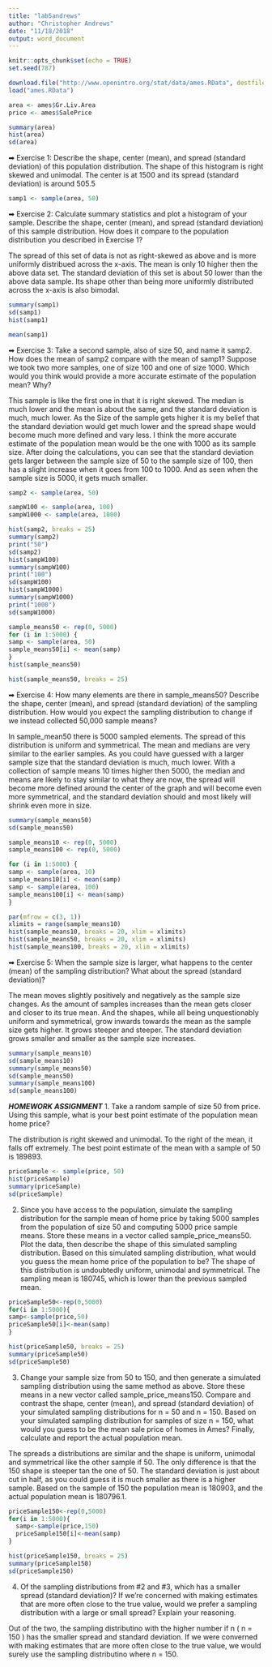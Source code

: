 ```yaml
---
title: "lab5andrews"
author: "Christopher Andrews"
date: "11/18/2018"
output: word_document
---
```


```r
knitr::opts_chunk$set(echo = TRUE)
set.seed(787)
```

```r
download.file("http://www.openintro.org/stat/data/ames.RData", destfile = "ames.RData")
load("ames.RData")
```
```r
area <- ames$Gr.Liv.Area
price <- ames$SalePrice
```

```r
summary(area)
hist(area)
sd(area)
```
➡ Exercise 1: Describe the shape, center (mean), and spread (standard deviation) of this population
distribution.
The shape of this histogram is right skewed and unimodal. The center is at 1500 and its spread (standard deviation) is around 505.5

```r
samp1 <- sample(area, 50)
```

➡ Exercise 2: Calculate summary statistics and plot a histogram of your sample. Describe
the shape, center (mean), and spread (standard deviation) of this sample distribution. How
does it compare to the population distribution you described in Exercise 1? 

The spread of this set of data is not as right-skewed as above and is more uniformly distribued across the x-axis.
The mean is only 10 higher then the above data set. The standard deviation of this set is about 50 lower than the above data sample.
Its shape other than being more uniformly distributed across the x-axis is also bimodal.
```r
summary(samp1)
sd(samp1)
hist(samp1)

```
```r
mean(samp1)
```

➡ Exercise 3: Take a second sample, also of size 50, and name it samp2. How does the mean
of samp2 compare with the mean of samp1? Suppose we took two more samples, one of
size 100 and one of size 1000. Which would you think would provide a more accurate
estimate of the population mean? Why?

This sample is like the first one in that it is right skewed.
The median is much lower and the mean is about the same, and the standard deviation is much, much lower.
As the Size of the sample gets higher it is my belief that the standard deviation would get much lower and the spread shape would become much more defined and vary less.
I think the more accurate estimate of the population mean would be the one with 1000 as its sample size.
After doing the calculations, you can see that the standard deviation gets larger between the sample size of 50 to the sample size of 100, then has a slight increase
when it goes from 100 to 1000.
And as seen when the sample size is 5000, it gets much smaller.

```r
samp2 <- sample(area, 50)

```

```r
sampW100 <- sample(area, 100)
sampW1000 <- sample(area, 1000)
```


```r
hist(samp2, breaks = 25)
summary(samp2)
print("50")
sd(samp2)
hist(sampW100)
summary(sampW100)
print("100")
sd(sampW100)
hist(sampW1000)
summary(sampW1000)
print("1000")
sd(sampW1000)
```

```r
sample_means50 <- rep(0, 5000)
for (i in 1:5000) {
samp <- sample(area, 50)
sample_means50[i] <- mean(samp)
}
hist(sample_means50)
```

```r
hist(sample_means50, breaks = 25)
```

➡ Exercise 4: How many elements are there in sample_means50? Describe the shape, center
(mean), and spread (standard deviation) of the sampling distribution. How would you
expect the sampling distribution to change if we instead collected 50,000 sample means?

In sample_mean50 there is 5000 sampled elements. The spread of this distribution is uniform and symmetrical.
The mean and medians are very similar to the earlier samples.
As you could have guessed with a larger sample size that the standard deviation is much, much lower.
With a collection of sample means 10 times higher then 5000, the median and means are likely to stay similar to what they are now,
the spread will become more defined around the center of the graph and will become even more symmetrical,
and the standard deviation should and most likely will shrink even more in size.
```r
summary(sample_means50)
sd(sample_means50)
```


```r
sample_means10 <- rep(0, 5000)
sample_means100 <- rep(0, 5000) 

for (i in 1:5000) {
samp <- sample(area, 10)
sample_means10[i] <- mean(samp)
samp <- sample(area, 100)
sample_means100[i] <- mean(samp)
}
```

```r
par(mfrow = c(3, 1))
xlimits = range(sample_means10)
hist(sample_means10, breaks = 20, xlim = xlimits)
hist(sample_means50, breaks = 20, xlim = xlimits)
hist(sample_means100, breaks = 20, xlim = xlimits)
```

➡ Exercise 5: When the sample size is larger, what happens to the center (mean) of the
sampling distribution? What about the spread (standard deviation)?

The mean moves slightly positively and negatively as the sample size changes. As the amount of samples increases than the mean gets closer and closer to its true mean. And the shapes, while all being unquestionably uniform and symmetrical,
grow inwards towards the mean as the sample size gets higher. It grows steeper and steeper.
The standard deviation grows smaller and smaller as the sample size increases.

```r
summary(sample_means10)
sd(sample_means10)
summary(sample_means50)
sd(sample_means50)
summary(sample_means100)
sd(sample_means100)
```

***HOMEWORK ASSIGNMENT***
1. Take a random sample of size 50 from price. Using this sample, what is your best point estimate of the
population mean home price?

The distribution is right skewed and unimodal.
To the right of the mean, it falls off extremely.
The best point estimate of the mean with a sample of 50 is 189893.

```r
priceSample <- sample(price, 50)
hist(priceSample)
summary(priceSample)
sd(priceSample)
```

2. Since you have access to the population, simulate the sampling distribution for the sample mean of
home price by taking 5000 samples from the population of size 50 and computing 5000 price sample
means. Store these means in a vector called sample_price_means50. Plot the data, then describe the
shape of this simulated sampling distribution. Based on this simulated sampling distribution, what
would you guess the mean home price of the population to be?
The shape of this distribution is undoubtedly uniform, unimodal and symmetrical. The sampling mean is 180745,
which is lower than the previous sampled mean.
```r
priceSample50<-rep(0,5000)
for(i in 1:5000){
samp<-sample(price,50)
priceSample50[i]<-mean(samp)
}
```
```r
hist(priceSample50, breaks = 25)
summary(priceSample50)
sd(priceSample50)
```

3. Change your sample size from 50 to 150, and then generate a simulated sampling distribution using
the same method as above. Store these means in a new vector called sample_price_means150.
Compare and contrast the shape, center (mean), and spread (standard deviation) of your simulated
sampling distributions for n = 50 and n = 150. Based on your simulated sampling distribution for
samples of size n = 150, what would you guess to be the mean sale price of homes in Ames? Finally,
calculate and report the actual population mean.

The spreads a distributions are similar and the shape is uniform, unimodal and symmetrical like the other sample if 50.
The only difference is that the 150 shape is steeper tan the one of 50.
The standard deviation is just about cut in half, as you could guess it is much smaller as there is a higher
sample. Based on the sample of 150 the population mean is 180903, and the actual population mean
is 180796.1.

```r
priceSample150<-rep(0,5000)
for(i in 1:5000){
  samp<-sample(price,150)
  priceSample150[i]<-mean(samp)
}
```

```r
hist(priceSample150, breaks = 25)
summary(priceSample150)
sd(priceSample150)

```

4. Of the sampling distributions from #2 and #3, which has a smaller spread (standard deviation)? If
we’re concerned with making estimates that are more often close to the true value, would we prefer a
sampling distribution with a large or small spread? Explain your reasoning.

Out of the two, the sampling distributino with the higher number if n ( n = 150 ) has the smaller spread and standard deviation. If we were converned with making estimates that are more often close to the true value, we would surely use the sampling distributino where n = 150.




